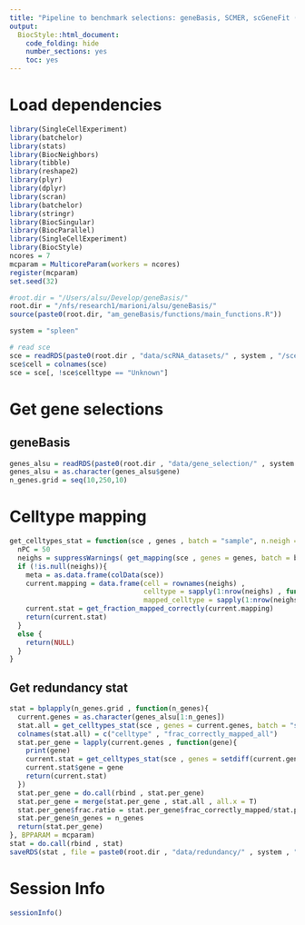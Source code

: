 ```yaml
---
title: "Pipeline to benchmark selections: geneBasis, SCMER, scGeneFit (marker selection) for cell score"
output:
  BiocStyle::html_document:
    code_folding: hide
    number_sections: yes
    toc: yes  
---
```

# Load dependencies

```r


library(SingleCellExperiment)
library(batchelor)
library(stats)
library(BiocNeighbors)
library(tibble)
library(reshape2)
library(plyr)
library(dplyr)
library(scran)
library(batchelor)
library(stringr)
library(BiocSingular)
library(BiocParallel)
library(SingleCellExperiment)
library(BiocStyle)
ncores = 7
mcparam = MulticoreParam(workers = ncores)
register(mcparam)
set.seed(32)

#root.dir = "/Users/alsu/Develop/geneBasis/"
root.dir = "/nfs/research1/marioni/alsu/geneBasis/"
source(paste0(root.dir, "am_geneBasis/functions/main_functions.R"))

system = "spleen"

# read sce 
sce = readRDS(paste0(root.dir , "data/scRNA_datasets/" , system , "/sce_" , system , ".Rds"))
sce$cell = colnames(sce)
sce = sce[, !sce$celltype == "Unknown"]

```



# Get gene selections

## geneBasis

```r

genes_alsu = readRDS(paste0(root.dir , "data/gene_selection/" , system , "/" , "gene_selection.Rds"))
genes_alsu = as.character(genes_alsu$gene)
n_genes.grid = seq(10,250,10)

```

# Celltype mapping

```r



get_celltypes_stat = function(sce , genes , batch = "sample", n.neigh = 5){
  nPC = 50
  neighs = suppressWarnings( get_mapping(sce , genes = genes, batch = batch, n.neigh = n.neigh, nPC = nPC , get.dist = F , type = "together"))
  if (!is.null(neighs)){
    meta = as.data.frame(colData(sce))
    current.mapping = data.frame(cell = rownames(neighs) ,
                                 celltype = sapply(1:nrow(neighs) , function(i) meta$celltype[meta$cell == rownames(neighs)[i]]) ,
                                 mapped_celltype = sapply(1:nrow(neighs), function(i) getmode(meta$celltype[match(neighs[i,] , meta$cell)] , 1:n.neigh) ))
    current.stat = get_fraction_mapped_correctly(current.mapping)
    return(current.stat)
  }
  else {
    return(NULL)
  }
}


```

## Get redundancy stat

```r



stat = bplapply(n_genes.grid , function(n_genes){
  current.genes = as.character(genes_alsu[1:n_genes])
  stat.all = get_celltypes_stat(sce , genes = current.genes, batch = "sample", n.neigh = 5)
  colnames(stat.all) = c("celltype" , "frac_correctly_mapped_all")  
  stat.per_gene = lapply(current.genes , function(gene){
    print(gene)
    current.stat = get_celltypes_stat(sce , genes = setdiff(current.genes,gene) , batch = "sample", n.neigh = 5)
    current.stat$gene = gene  
    return(current.stat)
  })
  stat.per_gene = do.call(rbind , stat.per_gene)
  stat.per_gene = merge(stat.per_gene , stat.all , all.x = T)
  stat.per_gene$frac.ratio = stat.per_gene$frac_correctly_mapped/stat.per_gene$frac_correctly_mapped_all
  stat.per_gene$n_genes = n_genes
  return(stat.per_gene)
}, BPPARAM = mcparam)
stat = do.call(rbind , stat)
saveRDS(stat , file = paste0(root.dir , "data/redundancy/" , system , "/redundancy_celltypes.Rds"))

```


# Session Info

```r
sessionInfo()
```
